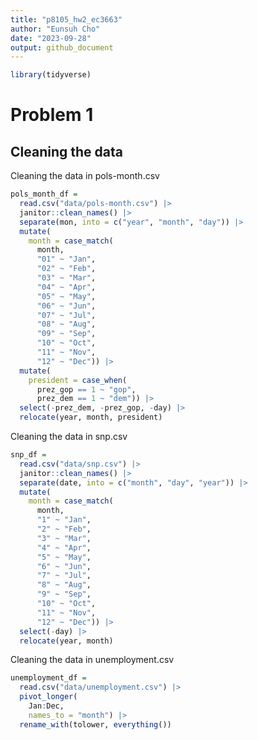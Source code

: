 ```yaml
---
title: "p8105_hw2_ec3663"
author: "Eunsuh Cho"
date: "2023-09-28"
output: github_document
---
```


```r
library(tidyverse)
```


# Problem 1

## Cleaning the data

Cleaning the data in pols-month.csv

```r
pols_month_df =
  read.csv("data/pols-month.csv") |> 
  janitor::clean_names() |> 
  separate(mon, into = c("year", "month", "day")) |> 
  mutate(
    month = case_match(
      month,
      "01" ~ "Jan",
      "02" ~ "Feb",
      "03" ~ "Mar",
      "04" ~ "Apr",
      "05" ~ "May",
      "06" ~ "Jun",
      "07" ~ "Jul",
      "08" ~ "Aug",
      "09" ~ "Sep",
      "10" ~ "Oct",
      "11" ~ "Nov",
      "12" ~ "Dec")) |> 
  mutate(
    president = case_when(
      prez_gop == 1 ~ "gop",
      prez_dem == 1 ~ "dem")) |> 
  select(-prez_dem, -prez_gop, -day) |> 
  relocate(year, month, president)
```

Cleaning the data in snp.csv

```r
snp_df =
  read.csv("data/snp.csv") |> 
  janitor::clean_names() |> 
  separate(date, into = c("month", "day", "year")) |> 
  mutate(
    month = case_match(
      month,
      "1" ~ "Jan",
      "2" ~ "Feb",
      "3" ~ "Mar",
      "4" ~ "Apr",
      "5" ~ "May",
      "6" ~ "Jun",
      "7" ~ "Jul",
      "8" ~ "Aug",
      "9" ~ "Sep",
      "10" ~ "Oct",
      "11" ~ "Nov",
      "12" ~ "Dec")) |> 
  select(-day) |> 
  relocate(year, month)
```

Cleaning the data in unemployment.csv

```r
unemployment_df =
  read.csv("data/unemployment.csv") |> 
  pivot_longer(
    Jan:Dec,
    names_to = "month") |> 
  rename_with(tolower, everything())
```


